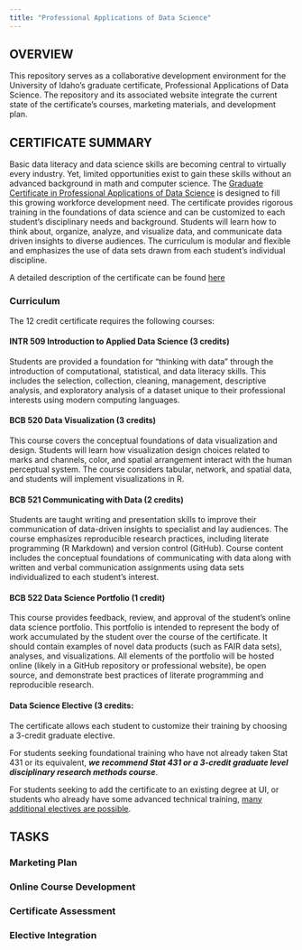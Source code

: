 ```yaml
---
title: "Professional Applications of Data Science"
---
```


## OVERVIEW

This repository serves as a collaborative development environment for the University of Idaho's graduate certificate, Professional Applications of Data Science.  The repository and its associated website integrate the current state of the certificate's courses, marketing materials, and development plan.  

## CERTIFICATE SUMMARY

Basic data literacy and data science skills are becoming central to virtually every industry. Yet, limited opportunities exist to gain these skills without an advanced background in math and computer science. The [Graduate Certificate in Professional Applications of Data Science](Certificate/index.qmd) is designed to fill this growing workforce development need.  The certificate provides rigorous training in the foundations of data science and can be customized to each student's disciplinary needs and background. Students will learn how to think about, organize, analyze, and visualize data, and communicate data driven insights to diverse audiences. The curriculum is modular and flexible and emphasizes the use of data sets drawn from each student's individual discipline. 

A detailed description of the certificate can be found [here](Certificate/index.qmd)

### Curriculum

The 12 credit certificate requires the following courses:

#### INTR 509 Introduction to Applied Data Science (3 credits)

Students are provided a foundation for "thinking with data" through the introduction of computational, statistical, and data literacy skills. This includes the selection, collection, cleaning, management, descriptive analysis, and exploratory analysis of a dataset unique to their professional interests using modern computing languages.

#### BCB 520 Data Visualization (3 credits)

This course covers the conceptual foundations of data visualization and design. Students will learn how visualization design choices related to marks and channels, color, and spatial arrangement interact with the human perceptual system. The course considers tabular, network, and spatial data, and students will implement visualizations in R.

#### BCB 521 Communicating with Data (2 credits)

Students are taught writing and presentation skills to improve their communication of data-driven insights to specialist and lay audiences. The course emphasizes reproducible research practices, including literate programming (R Markdown) and version control (GitHub). Course content includes the conceptual foundations of communicating with data along with written and verbal communication assignments using data sets individualized to each student's interest. 

#### BCB 522 Data Science Portfolio (1 credit)

This course provides feedback, review, and approval of the student's online data science portfolio. This portfolio is intended to represent the body of work accumulated by the student over the course of the certificate. It should contain examples of novel data products (such as FAIR data sets), analyses, and visualizations. All elements of the portfolio will be hosted online (likely in a GitHub repository or professional website), be open source, and demonstrate best practices of literate programming and reproducible research. 

#### Data Science Elective (3 credits:

The certificate allows each student to customize their training by choosing a 3-credit graduate elective.

For students seeking foundational training who have not already taken Stat 431 or its equivalent, ***we recommend Stat 431 or a 3-credit graduate level disciplinary research methods course***.

For students seeking to add the certificate to an existing degree at UI, or students who already have some advanced technical training, [many additional electives are possible](Certificate/index.qmd####Electives). 


## TASKS

### Marketing Plan

### Online Course Development

### Certificate Assessment

### Elective Integration


